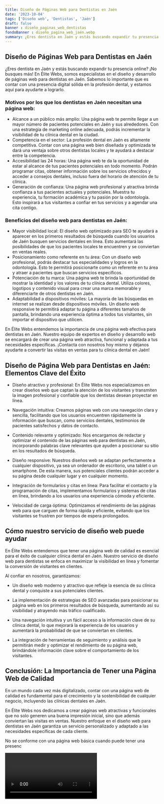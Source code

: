 ```yaml
---
title: Diseño de Páginas Web para Dentistas en Jaén
date: '2023-10-04'
tags: ['Diseño web', 'Dentistas', 'Jaén']
draft: false
banner : diseño_paginas_web_dentistas
fondoBanner : diseño_pagina_web_jaén.webp
summary: ¿Eres dentista en Jaén y estás buscando expandir tu presencia online? ¡No busques más! En Élite Webs, somos especialistas en el diseño y desarrollo de páginas web para dentistas en Jaén. Sabemos lo importante que es contar con una presencia digital sólida en la profesión dental, y estamos aquí para ayudarte a lograrlo.
---
```


## Diseño de Páginas Web para Dentistas en Jaén

¿Eres dentista en Jaén y estás buscando expandir tu presencia online? ¡No busques más! En Élite Webs, somos especialistas en el diseño y desarrollo de páginas web para dentistas en Jaén. Sabemos lo importante que es contar con una presencia digital sólida en la profesión dental, y estamos aquí para ayudarte a lograrlo.

### Motivos por los que los dentistas en Jaén necesitan una página web:

- Alcance a un público más amplio: Una página web te permite llegar a un mayor número de pacientes potenciales en Jaén y sus alrededores. Con una estrategia de marketing online adecuada, podrás incrementar la visibilidad de tu clínica dental en la ciudad.
- Competencia en el sector: La profesión dental en Jaén es altamente competitiva. Contar con una página web bien diseñada y optimizada te dará una ventaja sobre otros dentistas locales y te ayudará a destacar entre la competencia.
- Accesibilidad las 24 horas: Una página web te da la oportunidad de estar al alcance de tus pacientes potenciales en todo momento. Podrán programar citas, obtener información sobre los servicios ofrecidos y acceder a consejos dentales, incluso fuera del horario de atención de tu clínica.
- Generación de confianza: Una página web profesional y atractiva brinda confianza a tus pacientes actuales y potenciales. Muestra tu experiencia, tu formación académica y tu pasión por la odontología. Esto inspirará a tus visitantes a confiar en tus servicios y a agendar una cita contigo.

### Beneficios del diseño web para dentistas en Jaén:

- Mayor visibilidad local: El diseño web optimizado para SEO te ayudará a aparecer en los primeros resultados de búsqueda cuando los usuarios de Jaén busquen servicios dentales en línea. Esto aumentará las posibilidades de que los pacientes locales te encuentren y se conviertan en ventas reales.
- Posicionamiento como referente en tu área: Con un diseño web profesional, podrás destacar tus especialidades y logros en la odontología. Esto te permitirá posicionarte como un referente en tu área y atraer a pacientes que buscan servicios específicos.
- Potenciación de tu marca: Una página web te brinda la oportunidad de mostrar la identidad y los valores de tu clínica dental. Utiliza colores, logotipos y contenido visual para crear una marca memorable y diferenciarte de otros dentistas en Jaén.
- Adaptabilidad a dispositivos móviles: La mayoría de las búsquedas en internet se realizan desde dispositivos móviles. Un diseño web responsive te permitirá adaptar tu página a diferentes tamaños de pantalla, brindando una experiencia óptima a todos tus visitantes, sin importar el dispositivo que utilicen.

En Élite Webs entendemos la importancia de una página web efectiva para dentistas en Jaén. Nuestro equipo de expertos en diseño y desarrollo web se encargará de crear una página web atractiva, funcional y adaptada a tus necesidades específicas. ¡Contacta con nosotros hoy mismo y déjanos ayudarte a convertir las visitas en ventas para tu clínica dental en Jaén!

<GifSeo />

<Cta />

## Diseño de Página Web para Dentistas en Jaén: Elementos Clave del Éxito

- Diseño atractivo y profesional: En Élite Webs nos especializamos en crear diseños web que captan la atención de los visitantes y transmiten la imagen profesional y confiable que los dentistas desean proyectar en línea.

- Navegación intuitiva: Creamos páginas web con una navegación clara y sencilla, facilitando que los usuarios encuentren rápidamente la información que buscan, como servicios dentales, testimonios de pacientes satisfechos y datos de contacto.

- Contenido relevante y optimizado: Nos encargamos de redactar y optimizar el contenido de las páginas web para dentistas en Jaén, incorporando palabras clave relevantes que ayuden a posicionar su sitio en los resultados de búsqueda.

- Diseño responsive: Nuestros diseños web se adaptan perfectamente a cualquier dispositivo, ya sea un ordenador de escritorio, una tablet o un smartphone. De esta manera, sus potenciales clientes podrán acceder a su página desde cualquier lugar y en cualquier momento.

- Integración de formularios y citas en línea: Para facilitar el contacto y la programación de citas, implementamos formularios y sistemas de citas en línea, brindando a los usuarios una experiencia cómoda y eficiente.

- Velocidad de carga óptima: Optimizamos el rendimiento de las páginas web para que carguen de forma rápida y eficiente, evitando que los visitantes se frustren por tiempos de espera prolongados.

## Cómo nuestro servicio de diseño web puede ayudar

En Élite Webs entendemos que tener una página web de calidad es esencial para el éxito de cualquier clínica dental en Jaén. Nuestro servicio de diseño web para dentistas se enfoca en maximizar la visibilidad en línea y fomentar la conversión de visitantes en clientes.

Al confiar en nosotros, garantizamos:

- Un diseño web moderno y atractivo que refleje la esencia de su clínica dental y conquiste a sus potenciales clientes.

- La implementación de estrategias de SEO avanzadas para posicionar su página web en los primeros resultados de búsqueda, aumentando así su visibilidad y atrayendo más tráfico cualificado.

- Una navegación intuitiva y un fácil acceso a la información clave de su clínica dental, lo que mejorará la experiencia de los usuarios y aumentará la probabilidad de que se conviertan en clientes.

- La integración de herramientas de seguimiento y análisis que le permitirán medir y optimizar el rendimiento de su página web, brindándole información clave sobre el comportamiento de los visitantes.

## Conclusión: La Importancia de Tener una Página Web de Calidad

En un mundo cada vez más digitalizado, contar con una página web de calidad es fundamental para el crecimiento y la sostenibilidad de cualquier negocio, incluyendo las clínicas dentales en Jaén.

En Élite Webs nos dedicamos a crear páginas web atractivas y funcionales que no solo generen una buena impresión inicial, sino que además conviertan las visitas en ventas. Nuestro enfoque en el diseño web para dentistas en Jaén garantiza un servicio personalizado y adaptado a las necesidades específicas de cada cliente.

No se conforme con una página web básica cuando puede tener una presenc

<Video />

<CtaBot job='Dentistas' city='Jaén'/>

<Gmaps query='Jaén+españa+maps' />